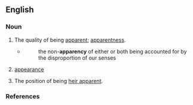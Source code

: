 ==English==

===Noun===
{{en-noun}}

# The quality of being [[apparent]]; [[apparentness]].
#* {{RQ:Coleridge The Friend}}
#*: the non-'''apparency''' of either or both being accounted for by the disproportion of our senses
# {{lb|en|obsolete}} [[appearance]]
# The position of being [[heir apparent]].

===References===
{{R:Webster 1913}}